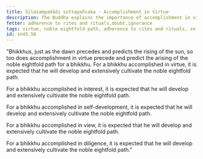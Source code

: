 ```yaml
---
title: Sīlasampadādi suttapañcaka - Accomplishment in Virtue
description: The Buddha explains the importance of accomplishment in virtue in the development and cultivation of the noble eightfold path.
fetter: adherence to rites and rituals,doubt,ignorance
tags: virtue, noble eightfold path, adherence to rites and rituals, sn, sn45-56, sn45, interest, self-development, right view, diligence
id: sn45.50
---
```


"Bhikkhus, just as the dawn precedes and predicts the rising of the sun, so too does accomplishment in virtue precede and predict the arising of the noble eightfold path for a bhikkhu. For a bhikkhu accomplished in virtue, it is expected that he will develop and extensively cultivate the noble eightfold path.

For a bhikkhu accomplished in interest, it is expected that he will develop and extensively cultivate the noble eightfold path.

For a bhikkhu accomplished in self-development, it is expected that he will develop and extensively cultivate the noble eightfold path.

For a bhikkhu accomplished in view, it is expected that he will develop and extensively cultivate the noble eightfold path.

For a bhikkhu accomplished in diligence, it is expected that he will develop and extensively cultivate the noble eightfold path."